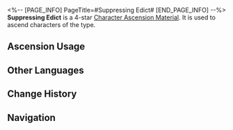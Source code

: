 <%-- [PAGE_INFO]
PageTitle=#Suppressing Edict#
[END_PAGE_INFO] --%>
{{Item Infobox
|id          = 110417
|image       = Item Suppressing Edict.png
|type        = Character Ascension Material
|invCategory = Upgrade Materials
|rarity      = 4
|effect      = 
|description = Parts used in the Xianzhou ingenium technology. Can be used for the Ascension of Imaginary characters.
|source1     = [[Stagnant Shadow: Artisanship Commission]]
|source2     = [[Omni-Synthesizer]] &mdash; Material Exchange
}}
{{Description|After Rubert unleashed the calamity of inorganic life, the aurumaton in Xianzhou also rebelled and began a ruthless slaughter. To ensure that the turmoil does not resurface, the craftsmen imposed imprisonment using talismans, stripping the aurumaton of their ability to think.<br /><br />''"What on earth did you do to make this fellow go mad?"''<br />''"I didn't do anything! I just... cleaned that golden talisman a bit."''}}
'''Suppressing Edict''' is a 4-star [[Character Ascension Material]]. It is used to ascend characters of the {{Color|Imaginary|link=1}} type.

==Ascension Usage==
{{Ascension Usage}}

==Other Languages==
{{Other Languages
|en   = Suppressing Edict
|zhs  = 镇灵敕符
|zht  = 鎮靈敕符
|ja   = 霊鎮めの勅符
|ko   = 진령칙부
|es   = Edicto de la contención
|fr   = Décret de censure
|ru   = Усмиряющий талисман
|th   = Suppressing Edict
|vi   = Trấn Linh Sắc Phù
|de   = Unterdrückungsedikt
|id   = Suppressing Edict
|pt   = Decreto de Supressão
}}

==Change History==
{{Change History|1.0}}

==Navigation==
{{Upgrade Material Navbox}}